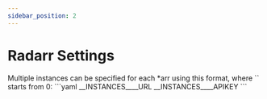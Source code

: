 ```yaml
---
sidebar_position: 2
---
```



# Radarr Settings

<Note>
  Multiple instances can be specified for each *arr using this format, where `<NUMBER>` starts from 0:
```yaml
<ARR>__INSTANCES__<NUMBER>__URL
<ARR>__INSTANCES__<NUMBER>__APIKEY
```
</Note>

<RadarrSettings/> 